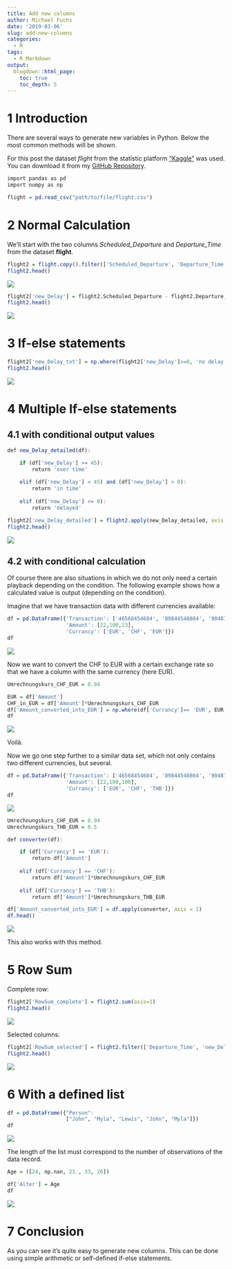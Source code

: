 ```yaml
---
title: Add new columns
author: Michael Fuchs
date: '2019-03-06'
slug: add-new-columns
categories:
  - R
tags:
  - R Markdown
output:
  blogdown::html_page:
    toc: true
    toc_depth: 5
---
```



# 1 Introduction

There are several ways to generate new variables in Python. Below the most common methods will be shown.


For this post the dataset *flight* from the statistic platform ["Kaggle"](https://www.kaggle.com) was used. You can download it from my [GitHub Repository](https://github.com/MFuchs1989/Datasets-and-Miscellaneous/tree/main/datasets).



```r
import pandas as pd
import numpy as np
```

```r
flight = pd.read_csv("path/to/file/flight.csv")
```



# 2 Normal Calculation

We'll start with the two columns *Scheduled_Departure* and *Departure_Time* from the dataset **flight**.


```r
flight2 = flight.copy().filter(['Scheduled_Departure', 'Departure_Time'])
flight2.head()
```

![](/post/2019-03-06-add-new-columns_files/p2p1.png)



```r
flight2['new_Delay'] = flight2.Scheduled_Departure - flight2.Departure_Time
flight2.head()
```

![](/post/2019-03-06-add-new-columns_files/p2p2.png)


# 3 If-else statements 

```r
flight2['new_Delay_txt'] = np.where(flight2['new_Delay']>=0, 'no delay', 'delayed')
flight2.head()
```

![](/post/2019-03-06-add-new-columns_files/p2p3.png)



# 4 Multiple If-else statements 

## 4.1 with conditional output values

```r
def new_Delay_detailed(df):

    if (df['new_Delay'] >= 45):
        return 'over time'
    
    elif (df['new_Delay'] < 45) and (df['new_Delay'] > 0):
        return 'in time'
              
    elif (df['new_Delay'] <= 0):
        return 'delayed'

flight2['new_Delay_detailed'] = flight2.apply(new_Delay_detailed, axis = 1)
flight2.head()
```

![](/post/2019-03-06-add-new-columns_files/p2p4.png)



## 4.2 with conditional calculation

Of course there are also situations in which we do not only need a certain playback depending on the condition.
The following example shows how a calculated value is output (depending on the condition).

Imagine that we have transaction data with different currencies available:

```r
df = pd.DataFrame({'Transaction': ['46568454684', '89844548864', '90487651685'],
                   'Amount': [22,100,13],
                   'Currancy': ['EUR', 'CHF', 'EUR']})
df
```

![](/post/2019-03-06-add-new-columns_files/p2z1.png)

Now we want to convert the CHF to EUR with a certain exchange rate so that we have a column with the same currency (here EUR).


```r
Umrechnungskurs_CHF_EUR = 0.94
```

```r
EUR = df['Amount']
CHF_in_EUR = df['Amount']*Umrechnungskurs_CHF_EUR
df['Amount_converted_into_EUR'] = np.where(df['Currancy']== 'EUR', EUR, CHF_in_EUR)
df
```

![](/post/2019-03-06-add-new-columns_files/p2z2.png)

Voilà.

Now we go one step further to a similar data set, which not only contains two different currencies, but several.

```r
df = pd.DataFrame({'Transaction': ['46568454684', '89844548864', '90487651685'],
                   'Amount': [22,100,100],
                   'Currancy': ['EUR', 'CHF', 'THB']})
df
```

![](/post/2019-03-06-add-new-columns_files/p2z3.png)

```r
Umrechnungskurs_CHF_EUR = 0.94
Umrechnungskurs_THB_EUR = 0.5
```

```r
def converter(df):

    if (df['Currancy'] == 'EUR'):
        return df['Amount']
    
    elif (df['Currancy'] == 'CHF'):
        return df['Amount']*Umrechnungskurs_CHF_EUR
              
    elif (df['Currancy'] == 'THB'):
        return df['Amount']*Umrechnungskurs_THB_EUR
```


```r
df['Amount_converted_into_EUR'] = df.apply(converter, axis = 1)
df.head()
```

![](/post/2019-03-06-add-new-columns_files/p2z4.png)

This also works with this method.



# 5 Row Sum

Complete row:
```r
flight2['RowSum_complete'] = flight2.sum(axis=1)
flight2.head()
```

![](/post/2019-03-06-add-new-columns_files/p2p5.png)


Selected columns:
```r
flight2['RowSum_selected'] = flight2.filter(['Departure_Time', 'new_Delay']).sum(axis=1)
flight2.head()
```

![](/post/2019-03-06-add-new-columns_files/p2p6.png)

# 6 With a defined list


```r
df = pd.DataFrame({"Person":
                   ["John", "Myla", "Lewis", "John", "Myla"]})
df
```

![](/post/2019-03-06-add-new-columns_files/p2p7.png)


The length of the list must correspond to the number of observations of the data record.
```r
Age = ([24, np.nan, 21., 33, 26])
```


```r
df['Alter'] = Age
df
```

![](/post/2019-03-06-add-new-columns_files/p2p8.png)



# 7 Conclusion

As you can see it's quite easy to generate new columns. 
This can be done using simple arithmetic or self-defined if-else statements.


